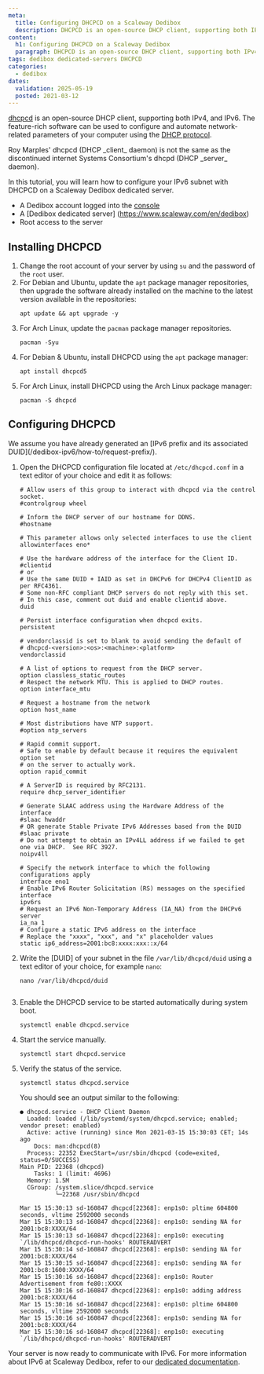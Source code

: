 ```yaml
---
meta:
  title: Configuring DHCPCD on a Scaleway Dedibox
  description: DHCPCD is an open-source DHCP client, supporting both IPv4 and IPv6.
content:
  h1: Configuring DHCPCD on a Scaleway Dedibox
  paragraph: DHCPCD is an open-source DHCP client, supporting both IPv4 and IPv6.
tags: dedibox dedicated-servers DHCPCD
categories:
  - dedibox
dates:
  validation: 2025-05-19
  posted: 2021-03-12
---
```



[dhcpcd](https://roy.marples.name/projects/dhcpcd/) is an open-source DHCP client, supporting both IPv4, and IPv6. The feature-rich software can be used to configure and automate network-related parameters of your computer using the [DHCP protocol](http://en.wikipedia.org/wiki/Dynamic_Host_Configuration_Protocol).

<Message type="note">
Roy Marples' dhcpcd (DHCP _client_ daemon) is not the same as the discontinued internet Systems Consortium's dhcpd (DHCP _server_ daemon).
</Message>

In this tutorial, you will learn how to configure your IPv6 subnet with DHCPCD on a Scaleway Dedibox dedicated server.

<Requirements />

- A Dedibox account logged into the [console](https://console.online.net)
- A [Dedibox dedicated server] (https://www.scaleway.com/en/dedibox)
- Root access to the server

## Installing DHCPCD

1. Change the root account of your server by using `su` and the password of the `root` user.
2. For Debian and Ubuntu, update the `apt` package manager repositories, then upgrade the software already installed on the machine to the latest version available in the repositories:
    ```
    apt update && apt upgrade -y
    ```
3. For Arch Linux, update the `pacman` package manager repositories.
    ```
    pacman -Syu
    ```
4. For Debian & Ubuntu, install DHCPCD using the `apt` package manager:
    ```
    apt install dhcpcd5
    ```
5. For Arch Linux, install DHCPCD using the Arch Linux package manager:
    ```
    pacman -S dhcpcd
    ```

## Configuring DHCPCD


<Message type="note">
  We assume you have already generated an [IPv6 prefix and its associated DUID](/dedibox-ipv6/how-to/request-prefix/).
</Message>

1. Open the DHCPCD configuration file located at `/etc/dhcpcd.conf` in a text editor of your choice and edit it as follows:
    ```
    # Allow users of this group to interact with dhcpcd via the control socket.
    #controlgroup wheel

    # Inform the DHCP server of our hostname for DDNS.
    #hostname

    # This parameter allows only selected interfaces to use the client
    allowinterfaces eno*

    # Use the hardware address of the interface for the Client ID.
    #clientid
    # or
    # Use the same DUID + IAID as set in DHCPv6 for DHCPv4 ClientID as per RFC4361.
    # Some non-RFC compliant DHCP servers do not reply with this set.
    # In this case, comment out duid and enable clientid above.
    duid

    # Persist interface configuration when dhcpcd exits.
    persistent

    # vendorclassid is set to blank to avoid sending the default of
    # dhcpcd-<version>:<os>:<machine>:<platform>
    vendorclassid

    # A list of options to request from the DHCP server.
    option classless_static_routes
    # Respect the network MTU. This is applied to DHCP routes.
    option interface_mtu

    # Request a hostname from the network
    option host_name

    # Most distributions have NTP support.
    #option ntp_servers

    # Rapid commit support.
    # Safe to enable by default because it requires the equivalent option set
    # on the server to actually work.
    option rapid_commit

    # A ServerID is required by RFC2131.
    require dhcp_server_identifier

    # Generate SLAAC address using the Hardware Address of the interface
    #slaac hwaddr
    # OR generate Stable Private IPv6 Addresses based from the DUID
    #slaac private
    # Do not attempt to obtain an IPv4LL address if we failed to get one via DHCP.  See RFC 3927.
    noipv4ll

    # Specify the network interface to which the following configurations apply
    interface eno1
    # Enable IPv6 Router Solicitation (RS) messages on the specified interface
    ipv6rs
    # Request an IPv6 Non-Temporary Address (IA_NA) from the DHCPv6 server
    ia_na 1
    # Configure a static IPv6 address on the interface
    # Replace the "xxxx", "xxx", and "x" placeholder values
    static ip6_address=2001:bc8:xxxx:xxx::x/64
    ```
2. Write the [DUID] of your subnet in the file `/var/lib/dhcpcd/duid` using a text editor of your choice, for example `nano`:
    ```
    nano /var/lib/dhcpcd/duid
    ```
    ```
3. Enable the DHCPCD service to be started automatically during system boot.
    ```
    systemctl enable dhcpcd.service
    ```
4. Start the service manually.
    ```
    systemctl start dhcpcd.service
    ```
5. Verify the status of the service.
    ```
    systemctl status dhcpcd.service
    ```

    You should see an output similar to the following:

    ```
    ● dhcpcd.service - DHCP Client Daemon
      Loaded: loaded (/lib/systemd/system/dhcpcd.service; enabled; vendor preset: enabled)
      Active: active (running) since Mon 2021-03-15 15:30:03 CET; 14s ago
        Docs: man:dhcpcd(8)
      Process: 22352 ExecStart=/usr/sbin/dhcpcd (code=exited, status=0/SUCCESS)
    Main PID: 22368 (dhcpcd)
        Tasks: 1 (limit: 4696)
      Memory: 1.5M
      CGroup: /system.slice/dhcpcd.service
              └─22368 /usr/sbin/dhcpcd

    Mar 15 15:30:13 sd-160847 dhcpcd[22368]: enp1s0: pltime 604800 seconds, vltime 2592000 seconds
    Mar 15 15:30:13 sd-160847 dhcpcd[22368]: enp1s0: sending NA for 2001:bc8:XXXX/64
    Mar 15 15:30:13 sd-160847 dhcpcd[22368]: enp1s0: executing `/lib/dhcpcd/dhcpcd-run-hooks' ROUTERADVERT
    Mar 15 15:30:14 sd-160847 dhcpcd[22368]: enp1s0: sending NA for 2001:bc8:XXXX/64
    Mar 15 15:30:15 sd-160847 dhcpcd[22368]: enp1s0: sending NA for 2001:bc8:1600:XXXX/64
    Mar 15 15:30:16 sd-160847 dhcpcd[22368]: enp1s0: Router Advertisement from fe80::XXXX
    Mar 15 15:30:16 sd-160847 dhcpcd[22368]: enp1s0: adding address 2001:bc8:XXXX/64
    Mar 15 15:30:16 sd-160847 dhcpcd[22368]: enp1s0: pltime 604800 seconds, vltime 2592000 seconds
    Mar 15 15:30:16 sd-160847 dhcpcd[22368]: enp1s0: sending NA for 2001:bc8:XXXX/64
    Mar 15 15:30:16 sd-160847 dhcpcd[22368]: enp1s0: executing `/lib/dhcpcd/dhcpcd-run-hooks' ROUTERADVERT
    ```

Your server is now ready to communicate with IPv6. For more information about IPv6 at Scaleway Dedibox, refer to our [dedicated documentation](/dedibox-ipv6/quickstart/).